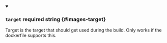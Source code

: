 
<details className="config-field" data-expandable="false" open>
<summary>

### `target` <span className="config-field-required" data-required="false">required</span> <span className="config-field-type">string</span> <span className="config-field-default"></span> <span className="config-field-enum"></span> {#images-target}

Target is the target that should get used during the build. Only works if the dockerfile supports this.

</summary>



</details>
